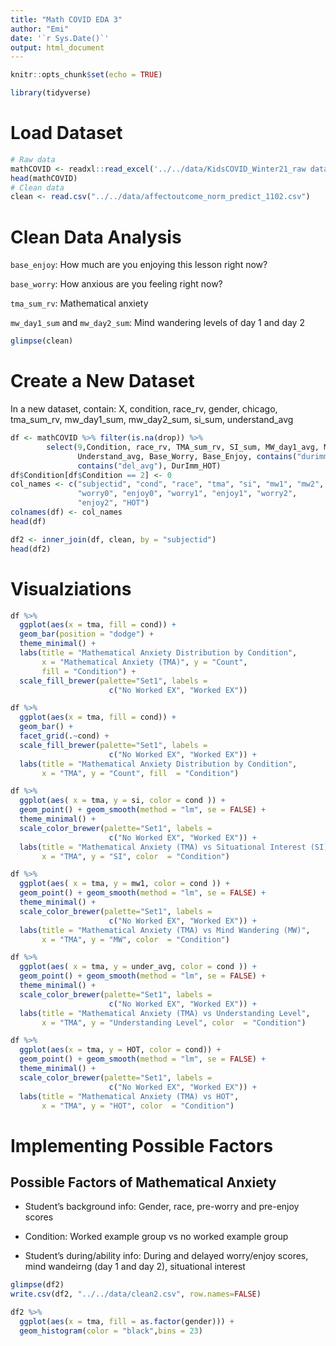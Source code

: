 ```yaml
---
title: "Math COVID EDA 3"
author: "Emi"
date: '`r Sys.Date()`'
output: html_document
---
```


```r
knitr::opts_chunk$set(echo = TRUE)
```

```r
library(tidyverse)
```

# Load Dataset

```r
# Raw data
mathCOVID <- readxl::read_excel('../../data/KidsCOVID_Winter21_raw data.xlsx')
head(mathCOVID)
# Clean data
clean <- read.csv("../../data/affectoutcome_norm_predict_1102.csv")
```

# Clean Data Analysis

`base_enjoy`: How much are you enjoying this lesson right now?

`base_worry`: How anxious are you feeling right now?

`tma_sum_rv`: Mathematical anxiety

`mw_day1_sum` and `mw_day2_sum`: Mind wandering levels of day 1 and day 2

```r
glimpse(clean)
```

# Create a New Dataset

In a new dataset, contain: X, condition, race_rv, gender, chicago, tma_sum_rv, mw_day1_sum, mw_day2_sum, si_sum, understand_avg

```r
df <- mathCOVID %>% filter(is.na(drop)) %>% 
        select(9,Condition, race_rv, TMA_sum_rv, SI_sum, MW_day1_avg, MW_day2_avg, 
               Understand_avg, Base_Worry, Base_Enjoy, contains("durimm_avg"),
               contains("del_avg"), DurImm_HOT) 
df$Condition[df$Condition == 2] <- 0
col_names <- c("subjectid", "cond", "race", "tma", "si", "mw1", "mw2", "under_avg", 
               "worry0", "enjoy0", "worry1", "enjoy1", "worry2",
               "enjoy2", "HOT")
colnames(df) <- col_names
head(df)
````

```r
df2 <- inner_join(df, clean, by = "subjectid")
head(df2)
```

# Visualziations

```r
df %>% 
  ggplot(aes(x = tma, fill = cond)) + 
  geom_bar(position = "dodge") +
  theme_minimal() + 
  labs(title = "Mathematical Anxiety Distribution by Condition", 
       x = "Mathematical Anxiety (TMA)", y = "Count",
       fill = "Condition") +
  scale_fill_brewer(palette="Set1", labels = 
                      c("No Worked EX", "Worked EX"))

df %>% 
  ggplot(aes(x = tma, fill = cond)) + 
  geom_bar() + 
  facet_grid(.~cond) +
  scale_fill_brewer(palette="Set1", labels = 
                      c("No Worked EX", "Worked EX")) +
  labs(title = "Mathematical Anxiety Distribution by Condition",
       x = "TMA", y = "Count", fill  = "Condition")
```

```r
df %>% 
  ggplot(aes( x = tma, y = si, color = cond )) + 
  geom_point() + geom_smooth(method = "lm", se = FALSE) + 
  theme_minimal() + 
  scale_color_brewer(palette="Set1", labels = 
                      c("No Worked EX", "Worked EX")) +
  labs(title = "Mathematical Anxiety (TMA) vs Situational Interest (SI)",
       x = "TMA", y = "SI", color  = "Condition")
```

```r
df %>% 
  ggplot(aes( x = tma, y = mw1, color = cond )) + 
  geom_point() + geom_smooth(method = "lm", se = FALSE) + 
  theme_minimal() + 
  scale_color_brewer(palette="Set1", labels = 
                      c("No Worked EX", "Worked EX")) +
  labs(title = "Mathematical Anxiety (TMA) vs Mind Wandering (MW)",
       x = "TMA", y = "MW", color  = "Condition")
```

```r
df %>% 
  ggplot(aes( x = tma, y = under_avg, color = cond )) + 
  geom_point() + geom_smooth(method = "lm", se = FALSE) + 
  theme_minimal() + 
  scale_color_brewer(palette="Set1", labels = 
                      c("No Worked EX", "Worked EX")) +
  labs(title = "Mathematical Anxiety (TMA) vs Understanding Level",
       x = "TMA", y = "Understanding Level", color  = "Condition")
```


```r
df %>% 
  ggplot(aes(x = tma, y = HOT, color = cond)) + 
  geom_point() + geom_smooth(method = "lm", se = FALSE) + 
  theme_minimal() + 
  scale_color_brewer(palette="Set1", labels = 
                      c("No Worked EX", "Worked EX")) +
  labs(title = "Mathematical Anxiety (TMA) vs HOT",
       x = "TMA", y = "HOT", color  = "Condition")
```

# Implementing Possible Factors

## Possible Factors of Mathematical Anxiety

*   Student's background info: Gender, race, pre-worry and pre-enjoy scores

*   Condition: Worked example group vs no worked example group

*   Student's during/ability info: During and delayed worry/enjoy scores, mind wandeirng (day 1 and day 2), situational interest

```r
glimpse(df2)
write.csv(df2, "../../data/clean2.csv", row.names=FALSE)
```

```r
df2 %>% 
  ggplot(aes(x = tma, fill = as.factor(gender))) + 
  geom_histogram(color = "black",bins = 23)
```


